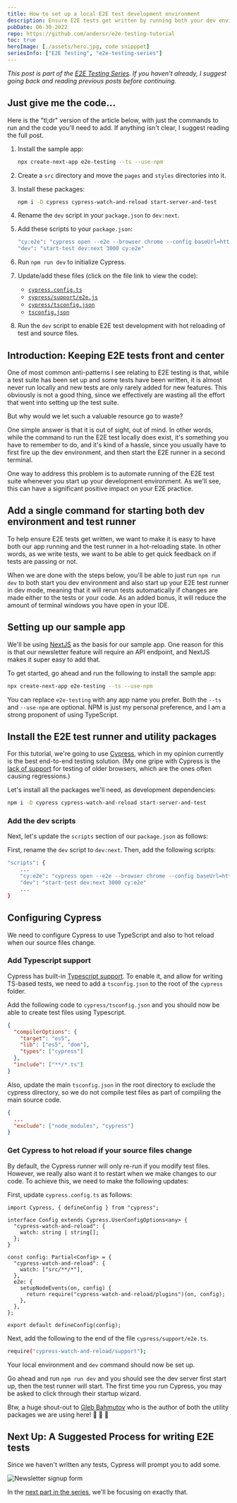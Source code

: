 ```yaml
---
title: How to set up a local E2E test development environment
description: Ensure E2E tests get written by running both your dev environment and your E2E test runner with a single command. Also, learn about writing resilient tests using test ids.
pubDate: 06-30-2022
repo: https://github.com/andersr/e2e-testing-tutorial
toc: true
heroImage: [./assets/hero.jpg, code snipppet]
seriesInfo: ["E2E Testing", "e2e-testing-series"]
---
```


_This post is part of the [E2E Testing Series](/blog/e2e-testing-series). If you haven't already, I suggest going back and reading previous posts before continuing._

<CalloutBox>

## Just give me the code...

Here is the "tl;dr" version of the article below, with just the commands to run and the code you'll need to add. If anything isn't clear, I suggest reading the full post.

1. Install the sample app:
   ```sh
   npx create-next-app e2e-testing --ts --use-npm
   ```
1. Create a `src` directory and move the `pages` and `styles` directories into it.
1. Install these packages:
   ```sh
   npm i -D cypress cypress-watch-and-reload start-server-and-test
   ```
1. Rename the `dev` script in your `package.json` to `dev:next`.
1. Add these scripts to your `package.json`:
   ```sh
   "cy:e2e": "cypress open --e2e --browser chrome --config baseUrl=http://localhost:3000",
   "dev": "start-test dev:next 3000 cy:e2e"
   ```
1. Run `npm run dev` to initialize Cypress.

1. Update/add these files (click on the file link to view the code):
   - [`cypress.config.ts`](https://github.com/andersr/e2e-testing-tutorial/blob/main/cypress.config.ts)
   - [`cypress/support/e2e.js`](https://github.com/andersr/e2e-testing-tutorial/blob/main/cypress/support/e2e.ts)
   - [`cypress/tsconfig.json`](https://github.com/andersr/e2e-testing-tutorial/blob/main/cypress/tsconfig.json)
   - [`tsconfig.json`](https://github.com/andersr/e2e-testing-tutorial/blob/main/tsconfig.json)
1. Run the `dev` script to enable E2E test development with hot reloading of test and source files.

</CalloutBox>

## Introduction: Keeping E2E tests front and center

One of most common anti-patterns I see relating to E2E testing is that, while a test suite has been set up and some tests have been written, it is almost never run locally and new tests are only rarely added for new features. This obviously is not a good thing, since we effectively are wasting all the effort that went into setting up the test suite.

But why would we let such a valuable resource go to waste?

One simple answer is that it is out of sight, out of mind. In other words, while the command to run the E2E test locally does exist, it's something you have to remember to do, and it's kind of a hassle, since you usually have to first fire up the dev environment, and then start the E2E runner in a second terminal.

One way to address this problem is to automate running of the E2E test suite whenever you start up your development environment. As we'll see, this can have a significant positive impact on your E2E practice.

## Add a single command for starting both dev environment and test runner

To help ensure E2E tests get written, we want to make it is easy to have both our app running and the test runner in a hot-reloading state. In other words, as we write tests, we want to be able to get quick feedback on if tests are passing or not.

When we are done with the steps below, you'll be able to just run `npm run dev` to both start you dev environment and also start up your E2E test runner in dev mode, meaning that it will rerun tests automatically if changes are made either to the tests or your code. As an added bonus, it will reduce the amount of terminal windows you have open in your IDE.

## Setting up our sample app

We'll be using [NextJS](https://nextjs.org/) as the basis for our sample app. One reason for this is that our newsletter feature will require an API endpoint, and NextJS makes it super easy to add that.

To get started, go ahead and run the following to install the sample app:

```bash
npx create-next-app e2e-testing --ts --use-npm
```

You can replace `e2e-testing` with any app name you prefer. Both the `--ts` and `--use-npm` are optional. NPM is just my personal preference, and I am a strong proponent of using TypeScript.

## Install the E2E test runner and utility packages

For this tutorial, we're going to use [Cypress](https://www.cypress.io/), which in my opinion currently is the best end-to-end testing solution. (My one gripe with Cypress is the [lack of support](https://github.com/cypress-io/cypress/issues/6423) for testing of older browsers, which are the ones often causing regressions.)

Let's install all the packages we'll need, as development dependencies:

```bash
npm i -D cypress cypress-watch-and-reload start-server-and-test
```

### Add the dev scripts

Next, let's update the `scripts` section of our `package.json` as follows:

First, rename the `dev` script to `dev:next`. Then, add the following scripts:

```bash
"scripts": {
    ...
    "cy:e2e": "cypress open --e2e --browser chrome --config baseUrl=http://localhost:3000",
    "dev": "start-test dev:next 3000 cy:e2e"
    ...
}
```

## Configuring Cypress

We need to configure Cypress to use TypeScript and also to hot reload when our source files change.

### Add Typescript support

Cypress has built-in [Typescript support](https://docs.cypress.io/guides/tooling/typescript-support). To enable it, and allow for writing TS-based tests, we need to add a `tsconfig.json` to the root of the `cypress` folder.

Add the following code to `cypress/tsconfig.json` and you should now be able to create test files using Typescript.

```json
{
  "compilerOptions": {
    "target": "es5",
    "lib": ["es5", "dom"],
    "types": ["cypress"]
  },
  "include": ["**/*.ts"]
}
```

Also, update the main `tsconfig.json` in the root directory to exclude the cypress directory, so we do not compile test files as part of compiling the main source code.

```json
{
  ...
  "exclude": ["node_modules", "cypress"]
}

```

### Get Cypress to hot reload if your source files change

By default, the Cypress runner will only re-run if you modify test files. However, we really also want it to restart when we make changes to our code. To achieve this, we need to make the following updates:

First, update `cypress.config.ts` as follows:

```tsx
import Cypress, { defineConfig } from "cypress";

interface Config extends Cypress.UserConfigOptions<any> {
  "cypress-watch-and-reload": {
    watch: string | string[];
  };
}

const config: Partial<Config> = {
  "cypress-watch-and-reload": {
    watch: ["src/**/*"],
  },
  e2e: {
    setupNodeEvents(on, config) {
      return require("cypress-watch-and-reload/plugins")(on, config);
    },
  },
};

export default defineConfig(config);
```

Next, add the following to the end of the file `cypress/support/e2e.ts`.

```bash
require("cypress-watch-and-reload/support");
```

Your local environment and `dev` command should now be set up.

Go ahead and run `npm run dev` and you should see the dev server first start up, then the test runner will start. The first time you run Cypress, you may be asked to click through their startup wizard.

Btw, a huge shout-out to [Gleb Bahmutov](https://glebbahmutov.com/) who is the author of both the utility packages we are using here! :clap: :clap: :clap:

## Next Up: A Suggested Process for writing E2E tests

Since we haven't written any tests, Cypress will prompt you to add some.

![Newsletter signup form](/images/blog/e2e-testing/cypress-runner-no-specs.jpg)

In the [next part in the series](/blog/e2e-series-a-process-for-writing-tests), we'll be focusing on exactly that.
